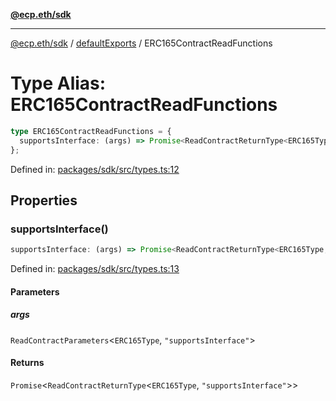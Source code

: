 [**@ecp.eth/sdk**](../../index.mdx)

***

[@ecp.eth/sdk](/sdk-reference/index.mdx) / [defaultExports](/sdk-reference/defaultExports/index.mdx) / ERC165ContractReadFunctions

# Type Alias: ERC165ContractReadFunctions

```ts
type ERC165ContractReadFunctions = {
  supportsInterface: (args) => Promise<ReadContractReturnType<ERC165Type, "supportsInterface">>;
};
```

Defined in: [packages/sdk/src/types.ts:12](https://github.com/ecp-eth/comments-monorepo/blob/main/packages/sdk/src/types.ts#L12)

## Properties

### supportsInterface()

```ts
supportsInterface: (args) => Promise<ReadContractReturnType<ERC165Type, "supportsInterface">>;
```

Defined in: [packages/sdk/src/types.ts:13](https://github.com/ecp-eth/comments-monorepo/blob/main/packages/sdk/src/types.ts#L13)

#### Parameters

##### args

`ReadContractParameters`\<`ERC165Type`, `"supportsInterface"`\>

#### Returns

`Promise`\<`ReadContractReturnType`\<`ERC165Type`, `"supportsInterface"`\>\>
